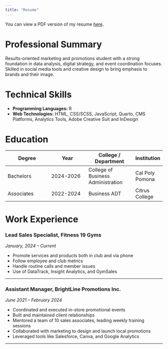 ```yaml
---
title: "Resume"
---
```


You can view a PDF version of my resume [here](resume/Resume (4).pdf).

# Professional Summary

Results-oriented marketing and promotions student with a strong foundation in data analysis, digital strategy, and event coordination focuses. Skilled in social media tools and creative design to bring emphasis to brands and their image.

# Technical Skills

- **Programming Languages:** R  
- **Web Technologies:** HTML, CSS/SCSS, JavaScript, Quarto, CMS Platforms, Analytics Tools, Adobe Creative Suit and InDesign

# Education

| Degree                             | Year                          | College / Department                 | Institution         |
| ---------------------------------- | ----------------------------- | ------------------------------------ | ------------------- |
| Bachelors                    | 2024-2026     | College of Business Administration        | Cal Poly Pomona   |
| Associates | 2022-2024            | Business ADT        | Citrus College   |

# Work Experience

### Lead Sales Specialist, Fitness 19 Gyms
*January, 2024 – Current*

- Promote services and products both in club and via phone
- Follow employee and club metrics
- Handle routine calls and member issues
- Use of DataTrack, Insight Analytics, and GymSales  

---

### Assistant Manager, BrightLine Promotions Inc.
*June 2021 – February 2024*

- Coordinated and executed in-store promotional events
- Built and maintained client relationships
- Mentored a team of 10 sales associates, leading weekly training sessions
- Collaborated with marketing to design and launch local promotions
- Leveraged tools like Salesforce, Canva, and Google Analytics

---
